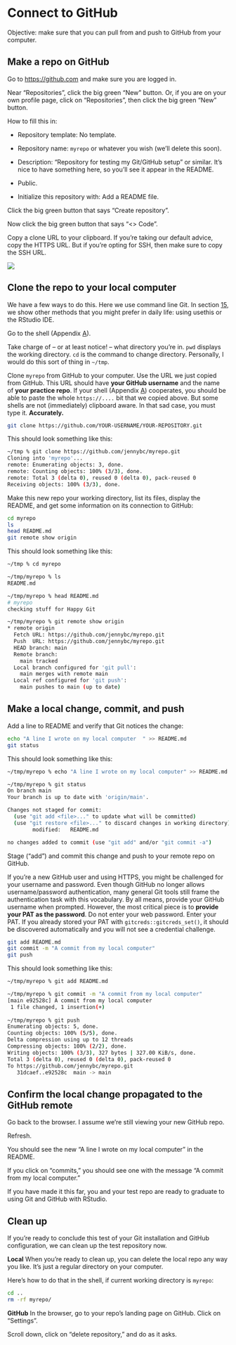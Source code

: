 # Connect to GitHub

Objective: make sure that you can pull from and push to GitHub from your computer.

## Make a repo on GitHub

Go to [https://github.com](https://github.com/) and make sure you are logged in.

Near “Repositories”, click the big green “New” button. Or, if you are on your own profile page, click on “Repositories”, then click the big green “New” button.

How to fill this in:

-   Repository template: No template.

-   Repository name: `myrepo` or whatever you wish (we’ll delete this soon).

-   Description: “Repository for testing my Git/GitHub setup” or similar. It’s nice to have something here, so you’ll see it appear in the README.

-   Public.

-   Initialize this repository with: Add a README file.

Click the big green button that says “Create repository”.

Now click the big green button that says “\<\> Code”.

Copy a clone URL to your clipboard. If you’re taking our default advice, copy the HTTPS URL. But if you’re opting for SSH, then make sure to copy the SSH URL.

![](https://happygitwithr.com/img/github-https-or-ssh-url-annotated.png)

## Clone the repo to your local computer

We have a few ways to do this. Here we use command line Git. In section [15](https://happygitwithr.com/new-github-first#new-github-first), we show other methods that you might prefer in daily life: using usethis or the RStudio IDE.

Go to the shell (Appendix [A](https://happygitwithr.com/shell#shell)).

Take charge of – or at least notice! – what directory you’re in. `pwd` displays the working directory. `cd` is the command to change directory. Personally, I would do this sort of thing in `~/tmp`.

Clone `myrepo` from GitHub to your computer. Use the URL we just copied from GitHub. This URL should have **your GitHub username** and the name of **your practice repo**. If your shell (Appendix [A](https://happygitwithr.com/shell#shell)) cooperates, you should be able to paste the whole `https://....` bit that we copied above. But some shells are not (immediately) clipboard aware. In that sad case, you must type it. **Accurately.**

``` bash
git clone https://github.com/YOUR-USERNAME/YOUR-REPOSITORY.git
```

This should look something like this:

``` bash
~/tmp % git clone https://github.com/jennybc/myrepo.git
Cloning into 'myrepo'...
remote: Enumerating objects: 3, done.
remote: Counting objects: 100% (3/3), done.
remote: Total 3 (delta 0), reused 0 (delta 0), pack-reused 0
Receiving objects: 100% (3/3), done.
```

Make this new repo your working directory, list its files, display the README, and get some information on its connection to GitHub:

``` bash
cd myrepo
ls
head README.md
git remote show origin
```

This should look something like this:

``` bash
~/tmp % cd myrepo

~/tmp/myrepo % ls
README.md

~/tmp/myrepo % head README.md 
# myrepo
checking stuff for Happy Git

~/tmp/myrepo % git remote show origin
* remote origin
  Fetch URL: https://github.com/jennybc/myrepo.git
  Push  URL: https://github.com/jennybc/myrepo.git
  HEAD branch: main
  Remote branch:
    main tracked
  Local branch configured for 'git pull':
    main merges with remote main
  Local ref configured for 'git push':
    main pushes to main (up to date)
```

## Make a local change, commit, and push

Add a line to README and verify that Git notices the change:

``` bash
echo "A line I wrote on my local computer  " >> README.md
git status
```

This should look something like this:

``` bash
~/tmp/myrepo % echo "A line I wrote on my local computer" >> README.md

~/tmp/myrepo % git status
On branch main
Your branch is up to date with 'origin/main'.

Changes not staged for commit:
  (use "git add <file>..." to update what will be committed)
  (use "git restore <file>..." to discard changes in working directory)
        modified:   README.md

no changes added to commit (use "git add" and/or "git commit -a")
```

Stage (“add”) and commit this change and push to your remote repo on GitHub.

If you’re a new GitHub user and using HTTPS, you might be challenged for your username and password. Even though GitHub no longer allows username/password authentication, many general Git tools still frame the authentication task with this vocabulary. By all means, provide your GitHub username when prompted. However, the most critical piece is to **provide your PAT as the password**. Do not enter your web password. Enter your PAT. If you already stored your PAT with `gitcreds::gitcreds_set()`, it should be discovered automatically and you will not see a credential challenge.

``` bash
git add README.md
git commit -m "A commit from my local computer"
git push
```

This should look something like this:

``` bash
~/tmp/myrepo % git add README.md

~/tmp/myrepo % git commit -m "A commit from my local computer"
[main e92528c] A commit from my local computer
 1 file changed, 1 insertion(+)
 
~/tmp/myrepo % git push
Enumerating objects: 5, done.
Counting objects: 100% (5/5), done.
Delta compression using up to 12 threads
Compressing objects: 100% (2/2), done.
Writing objects: 100% (3/3), 327 bytes | 327.00 KiB/s, done.
Total 3 (delta 0), reused 0 (delta 0), pack-reused 0
To https://github.com/jennybc/myrepo.git
   31dcaef..e92528c  main -> main
```

## Confirm the local change propagated to the GitHub remote

Go back to the browser. I assume we’re still viewing your new GitHub repo.

Refresh.

You should see the new “A line I wrote on my local computer” in the README.

If you click on “commits,” you should see one with the message “A commit from my local computer.”

If you have made it this far, you and your test repo are ready to graduate to using Git and GitHub with RStudio.

## Clean up

If you’re ready to conclude this test of your Git installation and GitHub configuration, we can clean up the test repository now.

**Local** When you’re ready to clean up, you can delete the local repo any way you like. It’s just a regular directory on your computer.

Here’s how to do that in the shell, if current working directory is `myrepo`:

``` bash
cd ..
rm -rf myrepo/
```

**GitHub** In the browser, go to your repo’s landing page on GitHub. Click on “Settings”.

Scroll down, click on “delete repository,” and do as it asks.

